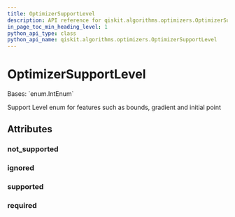 ```yaml
---
title: OptimizerSupportLevel
description: API reference for qiskit.algorithms.optimizers.OptimizerSupportLevel
in_page_toc_min_heading_level: 1
python_api_type: class
python_api_name: qiskit.algorithms.optimizers.OptimizerSupportLevel
---
```


# OptimizerSupportLevel

<Class id="qiskit.algorithms.optimizers.OptimizerSupportLevel" isDedicatedPage={true} github="https://github.com/qiskit/qiskit/tree/stable/0.23/qiskit/algorithms/optimizers/optimizer.py" signature="OptimizerSupportLevel(value)">
  Bases: `enum.IntEnum`

  Support Level enum for features such as bounds, gradient and initial point

  ## Attributes

  ### not\_supported

  <Attribute id="qiskit.algorithms.optimizers.OptimizerSupportLevel.not_supported" name="not_supported" attributeValue="0" />

  ### ignored

  <Attribute id="qiskit.algorithms.optimizers.OptimizerSupportLevel.ignored" name="ignored" attributeValue="1" />

  ### supported

  <Attribute id="qiskit.algorithms.optimizers.OptimizerSupportLevel.supported" name="supported" attributeValue="2" />

  ### required

  <Attribute id="qiskit.algorithms.optimizers.OptimizerSupportLevel.required" name="required" attributeValue="3" />
</Class>

